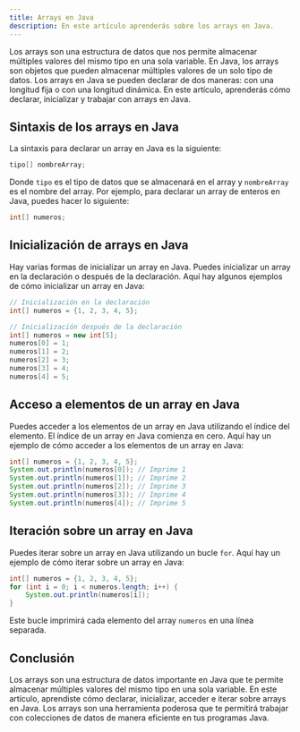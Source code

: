 ```yaml
---
title: Arrays en Java
description: En este artículo aprenderás sobre los arrays en Java.
---
```


Los arrays son una estructura de datos que nos permite almacenar múltiples valores del mismo tipo en una sola variable. En Java, los arrays son objetos que pueden almacenar múltiples valores de un solo tipo de datos. Los arrays en Java se pueden declarar de dos maneras: con una longitud fija o con una longitud dinámica. En este artículo, aprenderás cómo declarar, inicializar y trabajar con arrays en Java.

## Sintaxis de los arrays en Java

La sintaxis para declarar un array en Java es la siguiente:

```java
tipo[] nombreArray;
```

Donde `tipo` es el tipo de datos que se almacenará en el array y `nombreArray` es el nombre del array. Por ejemplo, para declarar un array de enteros en Java, puedes hacer lo siguiente:

```java
int[] numeros;
```

## Inicialización de arrays en Java

Hay varias formas de inicializar un array en Java. Puedes inicializar un array en la declaración o después de la declaración. Aquí hay algunos ejemplos de cómo inicializar un array en Java:

```java
// Inicialización en la declaración
int[] numeros = {1, 2, 3, 4, 5};

// Inicialización después de la declaración
int[] numeros = new int[5];
numeros[0] = 1;
numeros[1] = 2;
numeros[2] = 3;
numeros[3] = 4;
numeros[4] = 5;
```

## Acceso a elementos de un array en Java

Puedes acceder a los elementos de un array en Java utilizando el índice del elemento. El índice de un array en Java comienza en cero. Aquí hay un ejemplo de cómo acceder a los elementos de un array en Java:

```java
int[] numeros = {1, 2, 3, 4, 5};
System.out.println(numeros[0]); // Imprime 1
System.out.println(numeros[1]); // Imprime 2
System.out.println(numeros[2]); // Imprime 3
System.out.println(numeros[3]); // Imprime 4
System.out.println(numeros[4]); // Imprime 5
```

## Iteración sobre un array en Java

Puedes iterar sobre un array en Java utilizando un bucle `for`. Aquí hay un ejemplo de cómo iterar sobre un array en Java:

```java
int[] numeros = {1, 2, 3, 4, 5};
for (int i = 0; i < numeros.length; i++) {
    System.out.println(numeros[i]);
}
```

Este bucle imprimirá cada elemento del array `numeros` en una línea separada.

## Conclusión

Los arrays son una estructura de datos importante en Java que te permite almacenar múltiples valores del mismo tipo en una sola variable. En este artículo, aprendiste cómo declarar, inicializar, acceder e iterar sobre arrays en Java. Los arrays son una herramienta poderosa que te permitirá trabajar con colecciones de datos de manera eficiente en tus programas Java.




